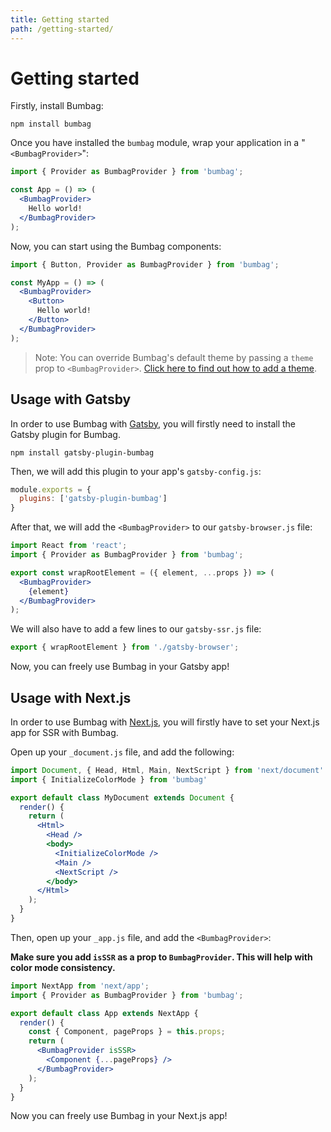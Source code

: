 ```yaml
---
title: Getting started
path: /getting-started/
---
```


<Box paddingY="major-1" />

# Getting started

Firstly, install Bumbag:

```
npm install bumbag
```

Once you have installed the `bumbag` module, wrap your application in a "`<BumbagProvider>`":

```jsx
import { Provider as BumbagProvider } from 'bumbag';

const App = () => (
  <BumbagProvider>
    Hello world!
  </BumbagProvider>
);
```

Now, you can start using the Bumbag components:

```jsx
import { Button, Provider as BumbagProvider } from 'bumbag';

const MyApp = () => (
  <BumbagProvider>
    <Button>
      Hello world!
    </Button>
  </BumbagProvider>
);
```

> Note: You can override Bumbag's default theme by passing a `theme` prop to `<BumbagProvider>`. [Click here to find out how to add a theme](/theming).

## Usage with Gatsby

In order to use Bumbag with [Gatsby](https://gatsbyjs.org/), you will firstly need to install the Gatsby plugin for Bumbag.

```
npm install gatsby-plugin-bumbag
```

Then, we will add this plugin to your app's `gatsby-config.js`:

```js
module.exports = {
  plugins: ['gatsby-plugin-bumbag']
}
```

After that, we will add the `<BumbagProvider>` to our `gatsby-browser.js` file:

```jsx
import React from 'react';
import { Provider as BumbagProvider } from 'bumbag';

export const wrapRootElement = ({ element, ...props }) => (
  <BumbagProvider>
    {element}
  </BumbagProvider>
);
```

We will also have to add a few lines to our `gatsby-ssr.js` file:

```jsx
export { wrapRootElement } from './gatsby-browser';
```

Now, you can freely use Bumbag in your Gatsby app!

## Usage with Next.js

In order to use Bumbag with [Next.js](https://nextjs.org/), you will firstly have to set your Next.js app for SSR with Bumbag.

Open up your `_document.js` file, and add the following:

```jsx
import Document, { Head, Html, Main, NextScript } from 'next/document'
import { InitializeColorMode } from 'bumbag'

export default class MyDocument extends Document {
  render() {
    return (
      <Html>
        <Head />
        <body>
          <InitializeColorMode />
          <Main />
          <NextScript />
        </body>
      </Html>
    );
  }
}
```

Then, open up your `_app.js` file, and add the `<BumbagProvider>`:

**Make sure you add `isSSR` as a prop to `BumbagProvider`. This will help with color mode consistency.**


```jsx
import NextApp from 'next/app';
import { Provider as BumbagProvider } from 'bumbag';

export default class App extends NextApp {
  render() {
    const { Component, pageProps } = this.props;
    return (
      <BumbagProvider isSSR>
        <Component {...pageProps} />
      </BumbagProvider>
    );
  }
}
```

Now you can freely use Bumbag in your Next.js app!
